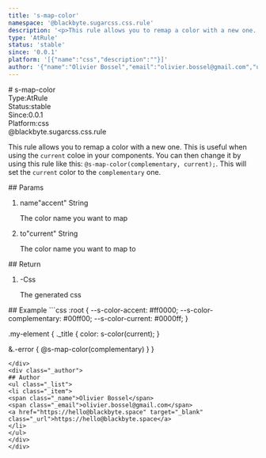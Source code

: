```yaml
---
title: 's-map-color'
namespace: '@blackbyte.sugarcss.css.rule'
description: '<p>This rule allows you to remap a color with a new one. This is useful when using the <code>current</code> coloe in your components. You can then change it by using this rule like this: <code>@s-map-color(complementary, current);</code>. This will set the <code>current</code> color to the <code>complementary</code> one.</p> '
type: 'AtRule'
status: 'stable'
since: '0.0.1'
platform: '[{"name":"css","description":""}]'
author: '{"name":"Olivier Bossel","email":"olivier.bossel@gmail.com","url":"https://hello@blackbyte.space"}'
---
```


<div class="docmap-mdx">
# s-map-color
<div class="_metas">
<div class="_type"><span class="_type-label">Type:</span><span class="_type-value">AtRule</span></div>
<div class="_status"><span class="_status-label">Status:</span><span class="_status-value -stable">stable</span></div>
<div class="_since"><span class="_since-label">Since:</span><span class="_since-value">0.0.1</span></div>
<div class="_platform"><span class="_platform-label">Platform:</span><span class="_platform-value -css">css</span></div>
</div>
<div class="_namespace">@blackbyte.sugarcss.css.rule</div>
<div class="_description typo-lead typo-format">
<p>This rule allows you to remap a color with a new one.
This is useful when using the <code>current</code> coloe in your components.
You can then change it by using this rule like this: <code>@s-map-color(complementary, current);</code>.
This will set the <code>current</code> color to the <code>complementary</code> one.</p>

</div>
<div class="_params">
## Params
<ol class="_list">
<li class="_item">
<span class="_name">name</span><span class="_default">&quot;accent&quot;</span> <span class="_type">String</span>
<p class="_description">The color name you want to map</p>
</li>
<li class="_item">
<span class="_name">to</span><span class="_default">&quot;current&quot;</span> <span class="_type">String</span>
<p class="_description">The color name you want to map to</p>
</li>
</ol>
</div>
<div class="_return">
## Return
<ol class="_list">
<li class="_item">
<span class="_default">-</span><span class="_type">Css</span>
<p class="_description">The generated css</p>
</li>
</ol>
</div>
<div class="_examples">
## Example
```css
:root {
   --s-color-accent: #ff0000;
   --s-color-complementary: #00ff00;
   --s-color-current: #0000ff;
}

.my-element {
.\_title {
color: s-color(current);
}

&.-error {
@s-map-color(complementary)
}
}

```
</div>
<div class="_author">
## Author
<ul class="_list">
<li class="_item">
<span class="_name">Olivier Bossel</span>
<span class="_email">olivier.bossel@gmail.com</span>
<a href="https://hello@blackbyte.space" target="_blank" class="_url">https://hello@blackbyte.space</a>
</li>
</ul>
</div>
</div>
```
